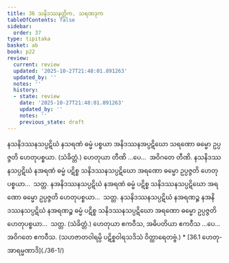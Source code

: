 ```yaml
---
title: 36 သနိဒဿနတ္တိက, သရဏဒုက
tableOfContents: false
sidebar:
  order: 37
type: tipitaka
basket: ab
book: p22
review:
  current: review
  updated: '2025-10-27T21:48:01.891263'
  updated_by: ''
  notes: ''
  history:
  - state: review
    date: '2025-10-27T21:48:01.891263'
    updated_by: ''
    notes: ''
    previous_state: draft
---
```



<ReviewStatus review={frontmatter.review} showDetails={true} />

<HypothesisAnnotation frontmatter={frontmatter} />

<DynamicBreadcrumb />

<Division number="114" book="p22" e="ch" v="40" p="400">

<Paragraph number="251" book="p22">
နသနိဒဿနသပ္ပဋိဃံ နသရဏံ ဓမ္မံ ပစ္စယာ အနိဒဿနအပ္ပဋိဃော သရဏော ဓမ္မော ဥပ္ပဇ္ဇတိ ဟေတုပစ္စယာ. (သံခိတ္တံ.) ဟေတုယာ တီဏိ …ပေ…  အဝိဂတေ တီဏိ.

</Paragraph>

<Paragraph number="252" book="p22">
နသနိဒဿနသပ္ပဋိဃံ နအရဏံ ဓမ္မံ ပဋိစ္စ သနိဒဿနသပ္ပဋိဃော အရဏော ဓမ္မော ဥပ္ပဇ္ဇတိ ဟေတုပစ္စယာ…  သတ္တ.

</Paragraph>

<Paragraph number="253" book="p22">
နအနိဒဿနသပ္ပဋိဃံ နအရဏံ ဓမ္မံ ပဋိစ္စ သနိဒဿနသပ္ပဋိဃော အရဏော ဓမ္မော ဥပ္ပဇ္ဇတိ ဟေတုပစ္စယာ…  သတ္တ.

</Paragraph>

<Paragraph number="254" book="p22">
နသနိဒဿနသပ္ပဋိဃံ နအရဏဉ္စ နအနိဒဿနသပ္ပဋိဃံ နအရဏဉ္စ ဓမ္မံ ပဋိစ္စ သနိဒဿနသပ္ပဋိဃော အရဏော ဓမ္မော ဥပ္ပဇ္ဇတိ ဟေတုပစ္စယာ…  သတ္တ. (သံခိတ္တံ.)

</Paragraph>

<Paragraph number="255" book="p22">
ဟေတုယာ ဧကဝီသ, အဓိပတိယာ ဧကဝီသ …ပေ…  အဝိဂတေ ဧကဝီသ.

</Paragraph>

<Paragraph number="256" book="p22">
(သဟဇာတဝါရမ္ပိ ပဋိစ္စဝါရသဒိသံ ဝိတ္ထာရေတဗ္ဗံ.)

</Paragraph>
</Division>

<TableOfContents book="p22" section="36">
* [36.1 ဟေတု-အာရမ္မဏာဒိ](./36-1/)
</TableOfContents>